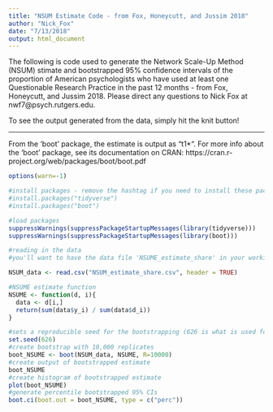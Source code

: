 ```yaml
---
title: "NSUM Estimate Code - from Fox, Honeycutt, and Jussim 2018"
author: "Nick_Fox"
date: "7/13/2018"
output: html_document
---
```


The following is code used to generate the Network Scale-Up Method (NSUM) stimate and bootstrapped 95% confidence intervals of the proportion of American psychologists who have used at least one Questionable Research Practice in the past 12 months -  from Fox, Honeycutt, and Jussim 2018.  Please direct any questions to Nick Fox at nwf7@psych.rutgers.edu.

To see the output generated from the data, simply hit the knit button!

---------

From the 'boot' package, the estimate is output as "t1*".  For more info about the 'boot' package, see its documentation on CRAN: https://cran.r-project.org/web/packages/boot/boot.pdf

```r
options(warn=-1)

#install packages - remove the hashtag if you need to install these packages, otherwise keep them hashed out.
#install.packages("tidyverse")
#install.packages("boot")

#load packages
suppressWarnings(suppressPackageStartupMessages(library(tidyverse)))
suppressWarnings(suppressPackageStartupMessages(library(boot)))

```

```r

#reading in the data
#you'll want to have the data file 'NSUME_estimate_share' in your working directory.

NSUM_data <- read.csv("NSUM_estimate_share.csv", header = TRUE)


```

```r
#NSUME estimate function
NSUME <- function(d, i){
  data <- d[i,]
  return(sum(data$y_i) / sum(data$d_i))
}

```


```r
#sets a reproducible seed for the bootstrapping (626 is what is used for the publication)
set.seed(626)
#create bootstrap with 10,000 replicates
boot_NSUME <- boot(NSUM_data, NSUME, R=10000)
#create output of bootstrapped estimate
boot_NSUME
#create histogram of bootstrapped estimate
plot(boot_NSUME)
#generate percentile bootstrapped 95% CIs
boot.ci(boot.out = boot_NSUME, type = c("perc"))

```